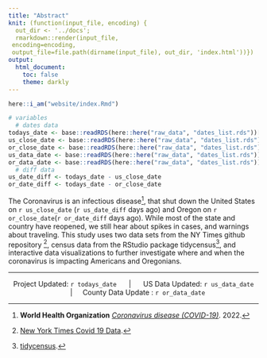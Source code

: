 ```yaml
---
title: "Abstract"
knit: (function(input_file, encoding) {
  out_dir <- '../docs';
  rmarkdown::render(input_file,
 encoding=encoding,
 output_file=file.path(dirname(input_file), out_dir, 'index.html'))})
output:
  html_document:
    toc: false
    theme: darkly
---
```


```r
here::i_am("website/index.Rmd")
```

```r
# variables
  # dates data
todays_date <- base::readRDS(here::here("raw_data", "dates_list.rds"))[[1]]
us_close_date <- base::readRDS(here::here("raw_data", "dates_list.rds"))[[2]]
or_close_date <- base::readRDS(here::here("raw_data", "dates_list.rds"))[[3]]
us_data_date <- base::readRDS(here::here("raw_data", "dates_list.rds"))[[4]]
or_data_date <- base::readRDS(here::here("raw_data", "dates_list.rds"))[[5]]
  # diff data 
us_date_diff <- todays_date - us_close_date
or_date_diff <- todays_date - or_close_date
```

The Coronavirus is an infectious disease^[**World Health Organization**  [_Coronavirus disease (COVID-19)_](https://www.who.int/health-topics/coronavirus#tab=tab_1). 2022.], that shut down the United States on `r us_close_date` (`r us_date_diff` days ago) and Oregon on `r or_close_date`(`r or_date_diff` days ago). While most of the state and country have reopened, we still hear about spikes in cases, and warnings about traveling. This study uses two data sets from the NY Times github repository  ^[[New York Times Covid 19 Data](https://github.com/nytimes/covid-19-data).], census data from the RStudio package tidycensus^[[tidycensus](https://walker-data.com/tidycensus/).], and interactive data visualizations to further investigate where and when the coronavirus is impacting Americans and Oregonians. 

---

<center>

Project Updated: `r todays_date` $\quad$    |   $\quad$ US Data Updated: `r us_data_date`   $\quad$|$\quad$   County Data Update : `r or_data_date`

</center>
